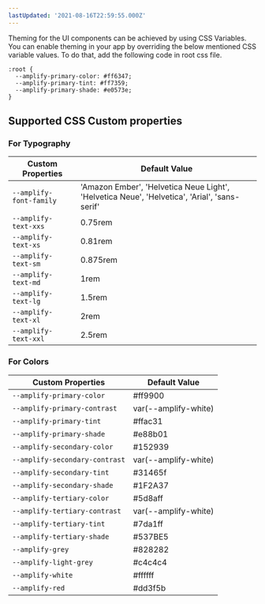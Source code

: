 ```yaml
---
lastUpdated: '2021-08-16T22:59:55.000Z'
---
```

Theming for the UI components can be achieved by using CSS Variables. You can enable theming in your app by overriding the below mentioned CSS variable values. To do that, add the following code in root css file.

```
:root {
  --amplify-primary-color: #ff6347;
  --amplify-primary-tint: #ff7359;
  --amplify-primary-shade: #e0573e;
}
```

## Supported CSS Custom properties

### For Typography

| Custom Properties           | Default Value                                                                                |
| --------------------------- | -------------------------------------------------------------------------------------------- |
| `--amplify-font-family`     | 'Amazon Ember', 'Helvetica Neue Light', 'Helvetica Neue', 'Helvetica', 'Arial', 'sans-serif' |
| `--amplify-text-xxs`        | 0.75rem                                                                                      |
| `--amplify-text-xs`         | 0.81rem                                                                                      |
| `--amplify-text-sm`         | 0.875rem                                                                                     |
| `--amplify-text-md`         | 1rem                                                                                         |
| `--amplify-text-lg`         | 1.5rem                                                                                       |
| `--amplify-text-xl`         | 2rem                                                                                         |
| `--amplify-text-xxl`        | 2.5rem                                                                                       |

### For Colors

| Custom Properties              | Default Value        |
| ------------------------------ | -------------------- |
| `--amplify-primary-color`      | #ff9900              |
| `--amplify-primary-contrast`   | var(--amplify-white) |
| `--amplify-primary-tint`       | #ffac31              |
| `--amplify-primary-shade`      | #e88b01              |
| `--amplify-secondary-color`    | #152939              |
| `--amplify-secondary-contrast` | var(--amplify-white) |
| `--amplify-secondary-tint`     | #31465f              |
| `--amplify-secondary-shade`    | #1F2A37              |
| `--amplify-tertiary-color`     | #5d8aff              |
| `--amplify-tertiary-contrast`  | var(--amplify-white) |
| `--amplify-tertiary-tint`      | #7da1ff              |
| `--amplify-tertiary-shade`     | #537BE5              |
| `--amplify-grey`               | #828282              |
| `--amplify-light-grey`         | #c4c4c4              |
| `--amplify-white`              | #ffffff              |
| `--amplify-red`                | #dd3f5b              |
